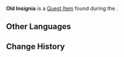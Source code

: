 {{Item Infobox
|title        = Old Insignia
|id           = 120720
|image        = Item Old Insignia.png
|type         = Quest Items
|group        = 
|description  = An insignia that marks the owner's identity. If it's been left here and no one thought to look for it for a long time, perhaps the owner didn't care about it very much.
|source1      = Free Verse
}}
'''Old Insignia''' is a [[Quest Item]] found during the {{Quest|Free Verse}}.
<!--
==Location==
<gallery>
Item Old Insignia Location.jpg|Location
Item Old Insignia Location Context.png|Additional Context
</gallery>-->

==Other Languages==
{{Other Languages|Old Insignia}}

==Change History==
{{Change History|4.2}}
